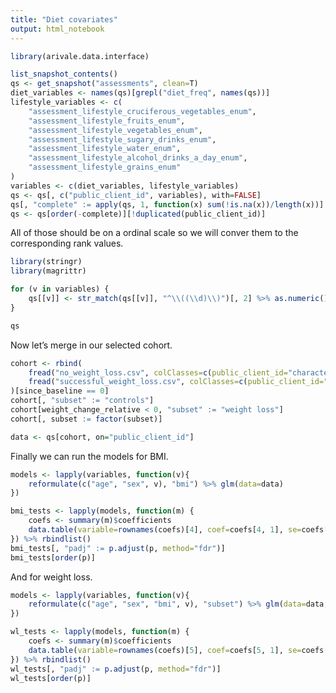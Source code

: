 ```yaml
---
title: "Diet covariates"
output: html_notebook
---
```


```r
library(arivale.data.interface)

list_snapshot_contents()
qs <- get_snapshot("assessments", clean=T)
diet_variables <- names(qs)[grepl("diet_freq", names(qs))]
lifestyle_variables <- c(
    "assessment_lifestyle_cruciferous_vegetables_enum",
    "assessment_lifestyle_fruits_enum",                      
    "assessment_lifestyle_vegetables_enum",                  
    "assessment_lifestyle_sugary_drinks_enum",               
    "assessment_lifestyle_water_enum",                       
    "assessment_lifestyle_alcohol_drinks_a_day_enum",        
    "assessment_lifestyle_grains_enum"
)
variables <- c(diet_variables, lifestyle_variables)
qs <- qs[, c("public_client_id", variables), with=FALSE]
qs[, "complete" := apply(qs, 1, function(x) sum(!is.na(x))/length(x))]
qs <- qs[order(-complete)][!duplicated(public_client_id)]
```

All of those should be on a ordinal scale so we will conver them to the corresponding rank values.

```r
library(stringr)
library(magrittr)

for (v in variables) {
    qs[[v]] <- str_match(qs[[v]], "^\\((\\d)\\)")[, 2] %>% as.numeric()
}

qs
```

Now let's merge in our selected cohort.

```r
cohort <- rbind(
    fread("no_weight_loss.csv", colClasses=c(public_client_id="character")),
    fread("successful_weight_loss.csv", colClasses=c(public_client_id="character"))
)[since_baseline == 0]
cohort[, "subset" := "controls"]
cohort[weight_change_relative < 0, "subset" := "weight loss"]
cohort[, subset := factor(subset)]

data <- qs[cohort, on="public_client_id"]
```

Finally we can run the models for BMI.

```r
models <- lapply(variables, function(v){
    reformulate(c("age", "sex", v), "bmi") %>% glm(data=data)
})

bmi_tests <- lapply(models, function(m) {
    coefs <- summary(m)$coefficients
    data.table(variable=rownames(coefs)[4], coef=coefs[4, 1], se=coefs[4, 2], p=coefs[4, 4])
}) %>% rbindlist()
bmi_tests[, "padj" := p.adjust(p, method="fdr")]
bmi_tests[order(p)]
```

And for weight loss.

```r
models <- lapply(variables, function(v){
    reformulate(c("age", "sex", "bmi", v), "subset") %>% glm(data=data, family="binomial")
})

wl_tests <- lapply(models, function(m) {
    coefs <- summary(m)$coefficients
    data.table(variable=rownames(coefs)[5], coef=coefs[5, 1], se=coefs[5, 2], p=coefs[5, 4])
}) %>% rbindlist()
wl_tests[, "padj" := p.adjust(p, method="fdr")]
wl_tests[order(p)]
```